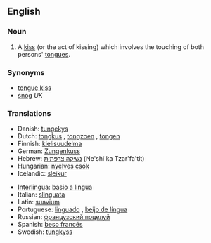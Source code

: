 ==English==

===Noun===
{{en-noun|sg=[[french]] [[kiss]]|es}}

# A [[kiss]] (or the act of kissing) which involves the touching of both persons' [[tongue]]s.

===Synonyms===
*[[tongue kiss]]
*[[snog]] ''UK''

===Translations===
{{trans-top|tongue kiss}}
*Danish: [[tungekys]]
*Dutch: [[tongkus]] {{m}}, [[tongzoen]] {{m}}, [[tongen]]
*Finnish: [[kielisuudelma]]
*German: [[Zungenkuss]] {{m}}
*Hebrew: [[נשיקה צרפתית]] (Ne'shi'ka Tzar'fa'tit)
*Hungarian: [[nyelves csók]]
*Icelandic: [[sleikur]] {{m}}
{{trans-mid}}
*[[Interlingua]]: [[basio a lingua]]
*Italian: [[slinguata]] {{f}}
*Latin: [[suavium]] {{n}}
*Portuguese: [[linguado]] {{m}}, [[beijo de língua]] {{m}}
*Russian: [[французский поцелуй]] {{m}}
*Spanish: [[beso francés]] {{m}}
*Swedish: [[tungkyss]] {{c}}
{{trans-bottom}}